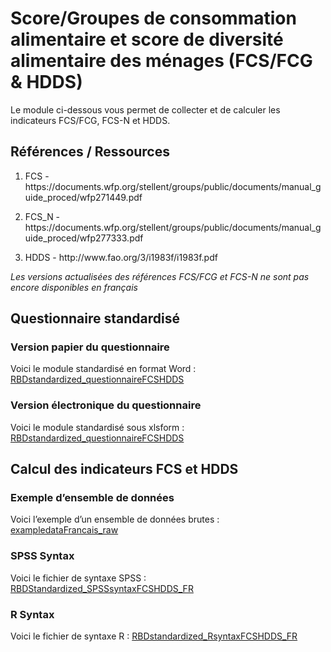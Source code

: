 # Score/Groupes de consommation alimentaire et score de diversité alimentaire des ménages (FCS/FCG & HDDS)

Le module ci-dessous vous permet de collecter et de calculer les indicateurs FCS/FCG, FCS-N et HDDS.

## Références / Ressources

1.  FCS - https://documents.wfp.org/stellent/groups/public/documents/manual_guide_proced/wfp271449.pdf

2.  FCS_N - https://documents.wfp.org/stellent/groups/public/documents/manual_guide_proced/wfp277333.pdf

3.  HDDS - http://www.fao.org/3/i1983f/i1983f.pdf

*Les versions actualisées des références FCS/FCG et FCS-N ne sont pas encore disponibles en français*

## Questionnaire standardisé

### Version papier du questionnaire

Voici le module standardisé en format Word :
[RBDstandardized_questionnaireFCSHDDS](https://github.com/WFP-VAM/RBD_FS_CH_guide_FR/blob/main/questionnaires/RBDstandardized_questionnaireFCSHDDS.docx?raw=true) 

### Version électronique du questionnaire

Voici le module standardisé sous xlsform :
[RBDstandardized_questionnaireFCSHDDS](https://github.com/WFP-VAM/RBD_FS_CH_guide_FR/blob/main/questionnaires/RBDstandardized_questionnaireFCSHDDS.xlsx?raw=true)

## Calcul des indicateurs FCS et HDDS  

### Exemple d'ensemble de données

Voici l'exemple d'un ensemble de données brutes :  
[exampledataFrancais_raw](https://github.com/WFP-VAM/RBD_FS_CH_guide_FR/blob/main/example_datasets/exampledataFrancais_raw.sav?raw=true)  

### SPSS Syntax

Voici le fichier de syntaxe SPSS : 
[RBDStandardized_SPSSsyntaxFCSHDDS_FR](https://github.com/WFP-VAM/RBD_FS_CH_guide_FR/blob/main/syntax/RBDStandardized_SPSSsyntaxFCSHDDS_FR.sps) 

### R Syntax

Voici le fichier de syntaxe R : 
[RBDstandardized_RsyntaxFCSHDDS_FR](https://github.com/WFP-VAM/RBD_FS_CH_guide_FR/blob/main/syntax/RBDstandardized_RsyntaxFCSHDDS_FR.R) 
